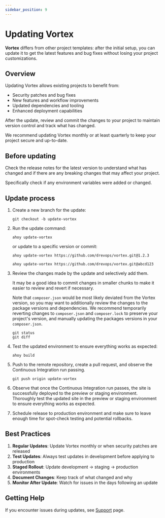 ```yaml
---
sidebar_position: 9
---
```


# Updating Vortex

**Vortex** differs from other project templates: after the initial setup, you can
update it to get the latest features and bug fixes without losing your project customizations.

## Overview

Updating Vortex allows existing projects to benefit from:

- Security patches and bug fixes
- New features and workflow improvements
- Updated dependencies and tooling
- Enhanced deployment capabilities

After the update, review and commit the changes to your project to maintain version control and track what has changed.

We recommend updating Vortex monthly or at least quarterly to keep your project
secure and up-to-date.

## Before updating

Check the release notes for the latest version to understand what has changed
and if there are any breaking changes that may affect your project.

Specifically check if any environment variables were added or changed.

## Update process

1. Create a new branch for the update:

   ```shell title="Create a new branch for the update"
   git checkout -b update-vortex
   ```

2. Run the update command:

   ```shell title="Update to the latest version"
   ahoy update-vortex
   ```

   or update to a specific version or commit:

   ```shell title="Update to a specific version"
   ahoy update-vortex https://github.com/drevops/vortex.git@1.2.3

   ahoy update-vortex https://github.com/drevops/vortex.git@abcd123
   ```

3. Review the changes made by the update and selectively add them.

   It may be a good idea to commit changes in smaller chunks to make it easier
   to review and revert if necessary.

   Note that `composer.json` would be most likely deviated from the Vortex
   version, so you may want to additionally review the changes to the package
   versions and dependencies. We recommend temporarily reverting changes to
   `composer.json` and `composer.lock` to preserve your project's version, and
   manually updating the packages versions in your `composer.json`.

   ```shell title="Review changes"
   git status
   git diff
   ```

4. Test the updated environment to ensure everything works as expected:

   ```shell title="Test the updated environment"
   ahoy build
   ```

5. Push to the remote repository, create a pull request, and observe the
   Continuous Integration run passing.

   ```shell title="Push the update branch"
   git push origin update-vortex
   ```

6. Observe that once the Continuous Integration run passes, the site is
   successfully deployed to the preview or staging environment. <br/>
   Thoroughly test the updated site in the preview or staging environment to
   ensure everything works as expected.

7. Schedule release to production environment and make sure to leave enough
   time for spot-check testing and potential rollbacks.

## Best Practices

1. **Regular Updates**: Update Vortex monthly or when security patches are released
2. **Test Updates**: Always test updates in development before applying to production
3. **Staged Rollout**: Update development → staging → production environments
4. **Document Changes**: Keep track of what changed and why
5. **Monitor After Update**: Watch for issues in the days following an update

## Getting Help

If you encounter issues during updates, see [Support](/support) page.
